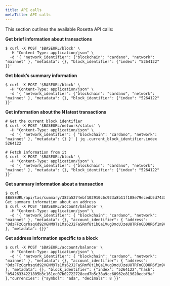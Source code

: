 ---
title: API calls
metaTitle: API calls
---

This section outlines the available Rosetta API calls:

**Get brief information about transactions**

```
$ curl -X POST '$BASEURL/block' \
  -H "Content-Type: application/json" \
  -d '{ "network_identifier": {"blockchain": "cardano", "network": "mainnet" }, "metadata": {}, "block_identifier": {"index": "5264122" }}'
```

**Get block’s summary information**

```
$ curl -X POST '$BASEURL/block' \
  -H "Content-Type: application/json" \
  -d '{ "network_identifier": {"blockchain": "cardano", "network": "mainnet" }, "metadata": {}, "block_identifier": {"index": "5264122" }}'
```

**Get information about the N latest transactions**

```
# Get the current block identifier
$ curl -X POST '$BASEURL/network/status' \
  -H "Content-Type: application/json" \
  -d '{ "network_identifier": { "blockchain": "cardano", "network": "mainnet" }, "metadata": {} }' | jq .current_block_identifier.index 
5264122

# Fetch information from it
$ curl -X POST '$BASEURL/block' \
  -H "Content-Type: application/json" \
  -d '{ "network_identifier": {"blockchain": "cardano", "network": "mainnet" }, "metadata": {}, "block_identifier": {"index": "5264122" }}'
```
**Get summary information about a transaction**

```
$ curl $BASEURL/api/txs/summary/382a5274ebf102910c6c923a8b11f108e79ecedb5d7433cd0dd15a8a443f0fa5
Get summary information about an address
$ curl -X POST '$BASEURL/account/balance' \
  -H "Content-Type: application/json" \
  -d '{ "network_identifier": { "blockchain": "cardano", "network": "mainnet" }, "metadata": {}, "account_identifier": { "address": "DdzFFzCqrhsqKd92VGNM9Ts1Ms62J2FaSRmf8t1bQa1VugDmcUJzeU8TRFnGDDUR6f1m9VaJJG1GfnzxVjKGBbBAVGT9sPBseREYzP3E" }, "metadata": {}}' 
```

**Get address information specific to a block**

```
$ curl -X POST '$BASEURL/account/balance' \
  -H "Content-Type: application/json" \
  -d '{ "network_identifier": { "blockchain": "cardano", "network": "mainnet" }, "metadata": {}, "account_identifier": { "address": "DdzFFzCqrhsqKd92VGNM9Ts1Ms62J2FaSRmf8t1bQa1VugDmcUJzeU8TRFnGDDUR6f1m9VaJJG1GfnzxVjKGBbBAVGT9sPBseREYzP3E" }, "metadata": {}, "block_identifier": {"index": "5264122","hash": "b5426334221805b3c161ec07b02722728ced7b5c38a9cc60962e819620ecbf9a" },"currencies": {"symbol": "ada", "decimals": 8 }}'
```
